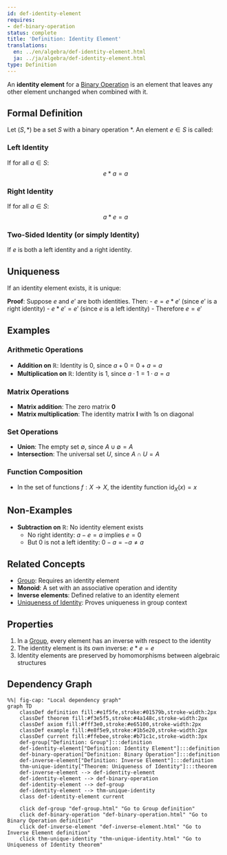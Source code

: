 ```yaml
---
id: def-identity-element
requires:
- def-binary-operation
status: complete
title: 'Definition: Identity Element'
translations:
  en: ../en/algebra/def-identity-element.html
  ja: ../ja/algebra/def-identity-element.html
type: Definition
---
```


An **identity element** for a [Binary Operation](def-binary-operation.qmd) is an element that leaves any other element unchanged when combined with it.

## Formal Definition

Let $(S, *)$ be a set $S$ with a binary operation $*$. An element $e \in S$ is called:

### Left Identity
If for all $a \in S$:
$$e * a = a$$

### Right Identity
If for all $a \in S$:
$$a * e = a$$

### Two-Sided Identity (or simply Identity)
If $e$ is both a left identity and a right identity.

## Uniqueness

If an identity element exists, it is unique:

**Proof**: Suppose $e$ and $e'$ are both identities. Then:
- $e = e * e'$ (since $e'$ is a right identity)
- $e * e' = e'$ (since $e$ is a left identity)
- Therefore $e = e'$

## Examples

### Arithmetic Operations
- **Addition on $\mathbb{R}$**: Identity is 0, since $a + 0 = 0 + a = a$
- **Multiplication on $\mathbb{R}$**: Identity is 1, since $a \cdot 1 = 1 \cdot a = a$

### Matrix Operations
- **Matrix addition**: The zero matrix $\mathbf{0}$
- **Matrix multiplication**: The identity matrix $\mathbf{I}$ with 1s on diagonal

### Set Operations
- **Union**: The empty set $\emptyset$, since $A \cup \emptyset = A$
- **Intersection**: The universal set $U$, since $A \cap U = A$

### Function Composition
- In the set of functions $f: X \to X$, the identity function $\text{id}_X(x) = x$

## Non-Examples

- **Subtraction on $\mathbb{R}$**: No identity element exists
  - No right identity: $a - e = a$ implies $e = 0$
  - But 0 is not a left identity: $0 - a = -a \neq a$

## Related Concepts

- [Group](def-group.qmd): Requires an identity element
- **Monoid**: A set with an associative operation and identity
- **Inverse elements**: Defined relative to an identity element
- [Uniqueness of Identity](thm-unique-identity.qmd): Proves uniqueness in group context

## Properties

1. In a [Group](def-group.qmd), every element has an inverse with respect to the identity
2. The identity element is its own inverse: $e * e = e$
3. Identity elements are preserved by homomorphisms between algebraic structures

## Dependency Graph

```mermaid
%%| fig-cap: "Local dependency graph"
graph TD
    classDef definition fill:#e1f5fe,stroke:#01579b,stroke-width:2px
    classDef theorem fill:#f3e5f5,stroke:#4a148c,stroke-width:2px
    classDef axiom fill:#fff3e0,stroke:#e65100,stroke-width:2px
    classDef example fill:#e8f5e9,stroke:#1b5e20,stroke-width:2px
    classDef current fill:#ffebee,stroke:#b71c1c,stroke-width:3px
    def-group["Definition: Group"]:::definition
    def-identity-element["Definition: Identity Element"]:::definition
    def-binary-operation["Definition: Binary Operation"]:::definition
    def-inverse-element["Definition: Inverse Element"]:::definition
    thm-unique-identity["Theorem: Uniqueness of Identity"]:::theorem
    def-inverse-element --> def-identity-element
    def-identity-element --> def-binary-operation
    def-identity-element --> def-group
    def-identity-element --> thm-unique-identity
    class def-identity-element current

    click def-group "def-group.html" "Go to Group definition"
    click def-binary-operation "def-binary-operation.html" "Go to Binary Operation definition"
    click def-inverse-element "def-inverse-element.html" "Go to Inverse Element definition"
    click thm-unique-identity "thm-unique-identity.html" "Go to Uniqueness of Identity theorem"
```

